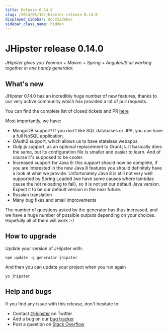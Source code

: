 ```yaml
---
title: Release 0.14.0
slug: /2014/05/18/jhipster-release-0.14.0
displayed_sidebar: docsSidebar
sidebar_class_name: hidden
---
```


JHipster release 0.14.0
==================

*JHipster gives you Yeoman + Maven + Spring + AngularJS all working together in one handy generator.*

What's new
----------

JHipster 0.14.0 has an incredibly huge number of new features, thanks to our very active community which has provided a lot of pull requests.

You can find the complete list of closed tickets and PR [here](https://github.com/jhipster/generator-jhipster/issues?milestone=3&page=1&state=closed)

Most importantly, we have:

- MongoDB support! If you don't like SQL databases or JPA, you can have a full NoSQL application.
- OAuth2 support, which allows us to have stateless webapps.
- Gulp.js support, as an optional replacement to Grunt.js. It basically does the same, but its configuration file is smaller and easier to learn. And of course it's supposed to be cooler.
- Increased support for Java 8: this support should now be complete, if you are interested in the new Java 8 features you should definitely have a look at what we provide. Unfortunately Java 8 is still not very well supported by Spring Loaded (we have some causes where lambdas cause the hot reloading to fail), so it is not yet our default Java version. Expect it to be our default version in the near future.
- Russian translation
- Many bug fixes and small improvements

The number of questions asked by the generator has thus increased, and we have a huge number of possible outputs depending on your choices. Hopefully all of them will work :-)

How to upgrade
------------

Update your version of JHipster with:

```
npm update -g generator-jhipster
```

And then you can update your project when you run again

```
yo jhipster
```

Help and bugs
--------------

If you find any issue with this release, don't hesitate to:

- Contact [@jhipster](https://twitter.com/jhipster) on Twitter
- Add a bug on our [bug tracker](https://github.com/jhipster/generator-jhipster/issues?state=open)
- Post a question on [Stack Overflow](http://stackoverflow.com/tags/jhipster/info)
